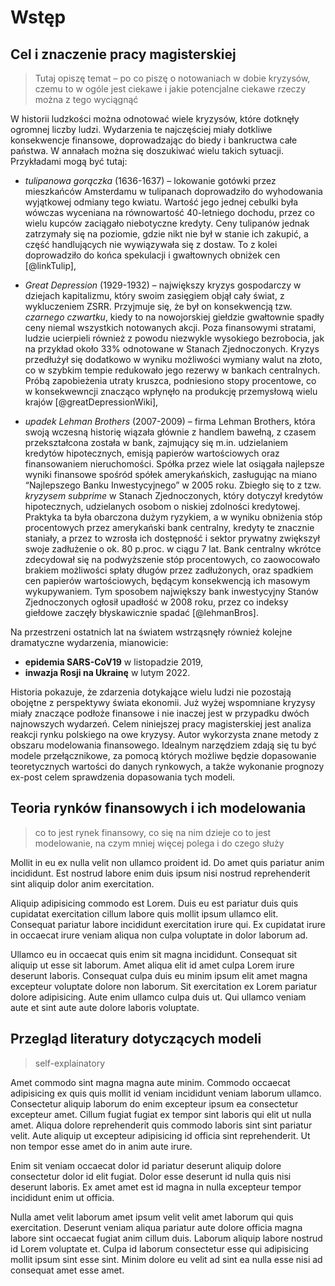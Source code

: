 # Wstęp

```{=latex}
\fancyhead[LO]{\textbf{\small{Wstęp}}}
\renewcommand{\headrulewidth}{0.5pt}
```

## Cel i znaczenie pracy magisterskiej

> Tutaj opiszę temat -- po co piszę o notowaniach w dobie kryzysów, czemu to w ogóle jest ciekawe
> i jakie potencjalne ciekawe rzeczy można z tego wyciągnąć

W historii ludzkości można odnotować wiele kryzysów, które dotknęły ogromnej liczby ludzi.
Wydarzenia te najczęściej miały dotkliwe konsekwencje finansowe, doprowadzając do biedy i bankructwa całe państwa.
W annałach można się doszukiwać wielu takich sytuacji. Przykładami mogą być tutaj:

- *tulipanowa gorączka* (1636-1637) -- lokowanie gotówki przez mieszkańców Amsterdamu w tulipanach doprowadziło do wyhodowania wyjątkowej odmiany tego kwiatu.
Wartość jego jednej cebulki była wówczas wyceniana na równowartość 40-letniego dochodu, przez co wielu kupców zaciągało niebotyczne kredyty.
Ceny tulipanów jednak zatrzymały się na poziomie, gdzie nikt nie był w stanie ich zakupić, a część handlujących nie wywiązywała się z dostaw.
To z kolei doprowadziło do końca spekulacji i gwałtownych obniżek cen [@linkTulip],

- *Great Depression* (1929-1932) -- największy kryzys gospodarczy w dziejach kapitalizmu, który swoim zasięgiem objął cały świat, z wykluczeniem ZSRR.
Przyjmuje się, że był on konsekwencją tzw. _czarnego czwartku_, kiedy to na nowojorskiej giełdzie gwałtownie spadły ceny niemal wszystkich notowanych akcji.
Poza finansowymi stratami, ludzie ucierpieli również z powodu niezwykle wysokiego bezrobocia, jak na przykład około 33\% odnotowane w Stanach Zjednoczonych.
Kryzys przedłużył się dodatkowo w wyniku możliwości wymiany walut na złoto, co w szybkim tempie redukowało jego rezerwy w bankach centralnych.
Próbą zapobieżenia utraty kruszca, podniesiono stopy procentowe, co w konsekwewncji znacząco wpłynęło na produkcję przemysłową wielu krajów [@greatDepressionWiki],

- *upadek Lehman Brothers* (2007-2009) -- firma Lehman Brothers, która swoją wczesną historię wiązała głównie z handlem bawełną, z czasem przekształcona została w bank,
zajmujący się m.in. udzielaniem kredytów hipotecznych, emisją papierów wartościowych oraz finansowaniem nieruchomości.
Spółka przez wiele lat osiągała najlepsze wyniki finansowe spośród spółek amerykańskich, zasługując na miano "Najlepszego Banku Inwestycyjnego" w 2005 roku.
Zbiegło się to z tzw. _kryzysem subprime_ w Stanach Zjednoczonych, który dotyczył kredytów hipotecznych, udzielanych osobom o niskiej zdolności kredytowej.
Praktyka ta była obarczona dużym ryzykiem, a w wyniku obniżenia stóp procentowych przez amerykański bank centralny, kredyty te znacznie staniały, a przez to wzrosła ich dostępność i sektor prywatny zwiększył swoje zadłużenie o ok. 80 p.proc. w ciągu 7 lat.
Bank centralny wkrótce zdecydował się na podwyższenie stóp procentowych, co zaowocowało brakiem możliwości spłaty długów przez zadłużonych, oraz spadkiem cen papierów wartościowych, będącym konsekwencją ich masowym wykupywaniem.
Tym sposobem największy bank inwestycyjny Stanów Zjednoczonych ogłosił upadłość w 2008 roku, przez co indeksy giełdowe zaczęły błyskawicznie spadać [@lehmanBros].

Na przestrzeni ostatnich lat na światem wstrząsnęły również kolejne dramatyczne wydarzenia, mianowicie:

- __epidemia SARS-CoV19__ w listopadzie 2019,
- __inwazja Rosji na Ukrainę__ w lutym 2022.

Historia pokazuje, że zdarzenia dotykające wielu ludzi nie pozostają obojętne z perspektywy świata ekonomii.
Już wyżej wspomniane kryzysy miały znaczące podłoże finansowe i nie inaczej jest w przypadku dwóch najnowszych wydarzeń.
Celem niniejszej pracy magisterskiej jest analiza reakcji rynku polskiego na owe kryzysy.
Autor wykorzysta znane metody z obszaru modelowania finansowego.
Idealnym narzędziem zdają się tu być modele przełącznikowe, za pomocą których możliwe będzie dopasowanie teoretycznych wartości do danych rynkowych,
a także wykonanie prognozy ex-post celem sprawdzenia dopasowania tych modeli.

## Teoria rynków finansowych i ich modelowania

> co to jest rynek finansowy, co się na nim dzieje
> co to jest modelowanie, na czym mniej więcej polega i do czego służy

Mollit in eu ex nulla velit non ullamco proident id. Do amet quis pariatur anim incididunt. Est nostrud labore enim duis ipsum nisi nostrud reprehenderit sint aliquip dolor anim exercitation.

Aliquip adipisicing commodo est Lorem. Duis eu est pariatur duis quis cupidatat exercitation cillum labore quis mollit ipsum ullamco elit. Consequat pariatur labore incididunt exercitation irure qui. Ex cupidatat irure in occaecat irure veniam aliqua non culpa voluptate in dolor laborum ad.

Ullamco eu in occaecat quis enim sit magna incididunt. Consequat sit aliquip ut esse sit laborum. Amet aliqua elit id amet culpa Lorem irure deserunt laboris. Consequat culpa duis eu minim ipsum elit amet magna excepteur voluptate dolore non laborum. Sit exercitation ex Lorem pariatur dolore adipisicing. Aute enim ullamco culpa duis ut. Qui ullamco veniam aute et sint aute aute dolore laboris voluptate.

## Przegląd literatury dotyczących modeli

> self-explainatory

Amet commodo sint magna magna aute minim. Commodo occaecat adipisicing ex quis quis mollit id veniam incididunt veniam laborum ullamco. Consectetur aliquip laborum do enim excepteur ipsum ea consectetur excepteur amet. Cillum fugiat fugiat ex tempor sint laboris qui elit ut nulla amet. Aliqua dolore reprehenderit quis commodo laboris sint sint pariatur velit. Aute aliquip ut excepteur adipisicing id officia sint reprehenderit. Ut non tempor esse amet do in anim aute irure.

Enim sit veniam occaecat dolor id pariatur deserunt aliquip dolore consectetur dolor id elit fugiat. Dolor esse deserunt id nulla quis nisi deserunt laboris. Ex amet amet est id magna in nulla excepteur tempor incididunt enim ut officia.

Nulla amet velit laborum amet ipsum velit velit amet laborum qui quis exercitation. Deserunt veniam aliqua pariatur aute dolore officia magna labore sint occaecat fugiat anim cillum duis. Laborum aliquip labore nostrud id Lorem voluptate et. Culpa id laborum consectetur esse qui adipisicing mollit ipsum sint esse sint. Minim dolore eu velit ad sint ea nulla esse nisi ad consequat amet esse amet.
